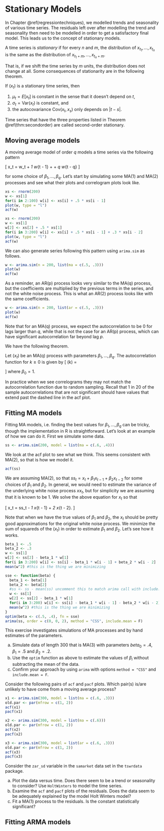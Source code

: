 # Stationary Models {#stationarymodels}

In Chapter \@ref(regressiontechniques), we modelled trends and seasonality of various time series. The residuals left over after modelling the trend and seasonality then need to be modelled in order to get a satisfactory final model. This leads us to the concept of stationary models. 

::: definition
A time series is _stationary_ if for every $n$ and $m$, the distribution of $x_{t_1}, \ldots, x_{t_n}$ is the same as the distribution of $x_{t_1 + m}, \ldots, x_{t_n + m}$.
:::

That is, if we shift the time series by $m$ units, the distribution does not change at all. Some consequences of stationarity are in the following theorem.

::: {.theorem #thm:secondorder}
If $(x_t)$ is a stationary time series, then 

1. $\mu_t = E[x_t]$ is constant in the sense that it doesn't depend on $t$,
2. $\sigma_t = {\text {Var}}(x_t)$ is constant, and
3. the autocovariance ${\text {Cov}}(x_t, x_s)$ only depends on $|t - s|$.
:::

Time series that have the three properties listed in Theorem \@ref(thm:secondorder) are called second-order stationary. 

## Moving average models {#mam}

A moving average model of order $q$ models a time series via the following pattern 

\[
x_t = w_t + \beta_1 w_{t - 1} + \cdots + \beta_q w_{t - q}
\]

for some choice of $\beta_1, \ldots, \beta_q$. Let's start by simulating some MA(1) and MA(2) processes and see what their plots and correlogram plots look like.

```r
xs <- rnorm(200)
w <- xs[1]
for(i in 2:100) w[i] <- xs[i] + .5 * xs[i - 1]
plot(w, type = "l")
acf(w)
```

```r
xs <- rnorm(200)
w <- xs[1]
w[2] <- xs[2] + .5 * xs[1]
for(i in 3:200) w[i] <- xs[i] + .5 * xs[i - 1] + .3 * xs[i - 2]
plot(w, type = "l")
acf(w)
```

We can also generate series following this pattern using `arima.sim` as follows.

```r
w <- arima.sim(n = 200, list(ma = c(.5, .3)))
plot(w)
acf(w)
```

As a reminder, an AR(p) process looks very similar to the MA(q) process, but the coefficients are multiplied by the previous terms in the series, and not the white noise process. This is what an AR(2) process looks like with the same coefficients.

```r
w <- arima.sim(n = 200, list(ar = c(.5, .3)))
plot(w)
acf(w)
```

Note that for an MA(q) process, we expect the autocorrelation to be 0 for lags larger than $q$, while that is not the case for an AR(p) process, which can have significant autocorrelation far beyond lag $p$.

We have the following theorem.

::: theorem
Let $(x_t)$ be an MA(q) process with parameters $\beta_1, \ldots, \beta_q$.  The autocorrelation function for $k \ge 0$ is given by
\[
\rho(k) = \begin{cases}
1&k = 0\\
\sum_{i = 0}^{q - k} \beta_i \beta_{i + k}/\sum_{i = 0}^q \beta_i^2 &k = 1, \ldots, q\\
0 & k >q
\end{cases}
\]
where $\beta_0 = 1$.
:::

In practice when we see correlograms they may not match the autocorrelation function due to random sampling. Recall that 1 in 20 of the sample autocorrelations that are not significant should have values that extend past the dashed line in the acf plot.

## Fitting MA models {#fittingmamodels}

Fitting MA models, i.e. finding the best values for $\beta_1, \ldots, \beta_q$ can be tricky, though the implementation in R is straightforward. Let's look at an example of how we can do it. First we simulate some data.

```r
ss <- arima.sim(200, model = list(ma = c(.6, .4)))
```

We look at the acf plot to see what we think. This seems consistent with MA(2), so that is how we model it. 

```r
acf(ss)
```

We are assuming MA(2), so that $ss_t = x_t + \beta_1 x_{t - 1} + \beta_2 x_{t - 2}$ for some choices of $\beta_1$ and $\beta_2$. In general, we would need to estimate the variance of the underlying white noise process $xx_t$, but for simplicity we are assuming that it is known to be 1. We solve the above equation for $x_t$ so that 

\[
x_t = ss_t - \beta_1 \hat x_{t - 1} + \beta_2 \hat x_{t - 2}.
\]

Note that when we have the true values of $\beta_1$ and $\beta_2$, the $x_t$ should be pretty good approximations for the original white noise process. 
We minimize the sum of squareds of the $(x_t)$ in order to estimate $\beta_1$ and $\beta_2$. Let's see how it works. 

```r
beta_1 <- .5 
beta_2 <- .3
w <- ss[1]
w[2] <- ss[2] - beta_1 * w[1]
for(i in 3:200) w[i] <- ss[i] - beta_1 * w[i - 1] + beta_2 * w[i - 2]
mean(w^2) #this is the thing we are minimizing
```


```r
sse <- function(beta) {
  beta_1 <- beta[1]
  beta_2 <- beta[2]
  #ss <- ss - mean(ss) uncomment this to match arima call with include.mean = T
  w <- ss[1]
  w[2] <- ss[2] - beta_1 * w[1]
  for(i in 3:200) w[i] <- ss[i] - beta_1 * w[i - 1] - beta_2 * w[i - 2]
  mean(w^2) #this is the thing we are minimizing
}
optim(beta <- c(.5, .4), fn = sse)
arima(ss, order = c(0, 0, 2), method = "CSS", include.mean = F)
```


::: exercise
This exercise investigates simulations of MA processes and by hand estimates of the parameters.

a. Simulate data of length 300 that is MA(3) with parameters $beta_0 = .4$, $\beta_1 = .5$ and $\beta_2 = .2$. 
b. Use the `optim` function as above to estimate the values of $\beta_i$ without subtracting the mean of the data.
c. Confirm your approach by using `arima` with options `method = "CSS"` and `include.mean = F`. 
:::

::: exercise
Consider the following pairs of `acf` and `pacf` plots. Which pair(s) is/are unlikely to have come from a moving average process?

```r
x1 <- arima.sim(300, model = list(ma = c(.6, .3)))
old.par <- par(mfrow = c(1, 2))
acf(x1)
pacf(x1)
```

```r
x2 <- arima.sim(300, model = list(ma = c(.6)))
old.par <- par(mfrow = c(1, 2))
acf(x2)
pacf(x2)
```

```r
x3 <- arima.sim(300, model = list(ar = c(.6, .3)))
old.par <- par(mfrow = c(1, 2))
acf(x3)
pacf(x3)
```
:::

::: exercise
Consider the `zar_sd` variable in the `samarket` data set in the `tswrdata` package. 

a. Plot the data versus time. Does there seem to be a trend or seasonality to consider? Use `HoltWinters` to model the time series.
b. Examine the `acf` and `pacf` plots of the residuals. Does the data seem to be adequately explained by the model Holt Winters model?
c. Fit a MA(1) process to the residuals. Is the constant statistically significant?
:::

## Fitting ARMA models {#fittingarmamodels}









